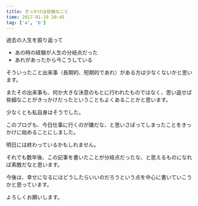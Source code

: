 ```yaml
---
title: きっかけは些細なこと
time: 2017-01-18 20:45
tag: ['a', 'b']
---
```


過去の人生を振り返って

- あの時の経験が人生の分岐点だった
- あれがあったから今こうしている

そういったこと出来事（長期的、短期的であれ）がある方は少なくないかと思います。

またその出来事も、何か大きな決意のもとに行われたものではなく、思い返せば些細なことがきっかけだったということもよくあることかと思います。

少なくとも私自身はそうでした。

このブログも、今日仕事に行くのが嫌だな、と思いさぼってしまったことをきっかけに始めることにしました。

明日には終わっているかもしれません。

それでも数年後、この記事を書いたことが分岐点だったな、と思えるものになれば素敵だなと思います。

今後は、幸せになるにはどうしたらいいのだろうという点を中心に書いていこうかと思っています。

よろしくお願いします。

